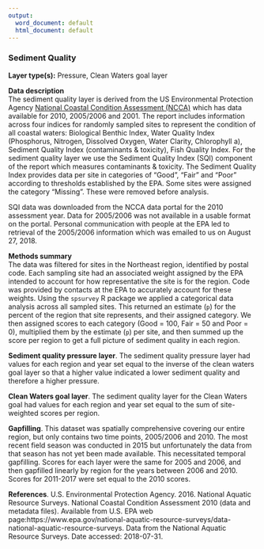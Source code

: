 ```yaml
---
output:
  word_document: default
  html_document: default
---
```

### Sediment Quality

**Layer type(s):** Pressure, Clean Waters goal layer

**Data description**  
The sediment quality layer is derived from the US Environmental Protection Agency [National Coastal Condition Assessment (NCCA)](https://www.epa.gov/national-aquatic-resource-surveys/ncca) which has data available for 2010, 2005/2006 and 2001. The report includes information across four indices for randomly sampled sites to represent the condition of all coastal waters: Biological Benthic Index, Water Quality Index (Phosphorus, Nitrogen, Dissolved Oxygen, Water Clarity, Chlorophyll a), Sediment Quality Index (contaminants & toxicity), Fish Quality Index. For the sediment quality layer we use the Sediment Quality Index (SQI) component of the report which measures contaminants & toxicity. The Sediment Quality Index provides data per site in categories of "Good", "Fair" and "Poor" according to thresholds established by the EPA. Some sites were assigned the category "Missing". These were removed before analysis.  

SQI data was downloaded from the NCCA data portal for the 2010 assessment year. Data for 2005/2006 was not available in a usable format on the portal. Personal communication with people at the EPA led to retrieval of the 2005/2006 information which was emailed to us on August 27, 2018.

**Methods summary**  
The data was filtered for sites in the Northeast region, identified by postal code. Each sampling site had an associated weight assigned by the EPA intended to account for how representative the site is for the region. Code was provided by contacts at the EPA to accurately account for these weights. Using the `spsurvey` R package we applied a categorical data analysis across all sampled sites. This returned an estimate (`p`) for the percent of the region that site represents, and their assigned category. We then assigned scores to each category (Good = 100, Fair = 50 and Poor = 0), multiplied them by the estimate (`p`) per site, and then summed up the score per region to get a full picture of sediment quality in each region.  

**Sediment quality pressure layer**. 
The sediment quality pressure layer had values for each region and year set equal to the inverse of the clean waters goal layer so that a higher value indicated a lower sediment quality and therefore a higher pressure.

**Clean Waters goal layer**. 
The sediment quality layer for the Clean Waters goal had values for each region and year set equal to the sum of site-weighted scores per region.

**Gapfilling**. 
This dataset was spatially comprehensive covering our entire region, but only contains two time points, 2005/2006 and 2010. The most recent field season was conducted in 2015 but unfortunately the data from that season has not yet been made available. This necessitated temporal gapfilling. Scores for each layer were the same for 2005 and 2006, and then gapfilled linearly by region for the years between 2006 and 2010. Scores for 2011-2017 were set equal to the 2010 scores.

**References**. 
U.S. Environmental Protection Agency. 2016. National Aquatic Resource Surveys. National Coastal Condition Assessment 2010 (data and metadata files). Available from U.S. EPA web page:https://www.epa.gov/national-aquatic-resource-surveys/data-national-aquatic-resource-surveys. Data from the National Aquatic Resource Surveys. Date accessed: 2018-07-31.
